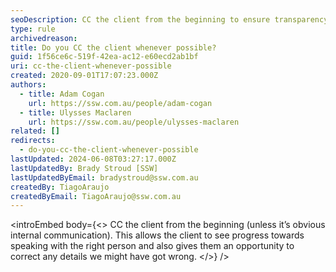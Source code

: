 ```yaml
---
seoDescription: CC the client from the beginning to ensure transparency and accuracy in communication.
type: rule
archivedreason:
title: Do you CC the client whenever possible?
guid: 1f56ce6c-519f-42ea-ac12-e60ecd2ab1bf
uri: cc-the-client-whenever-possible
created: 2020-09-01T17:07:23.000Z
authors:
  - title: Adam Cogan
    url: https://ssw.com.au/people/adam-cogan
  - title: Ulysses Maclaren
    url: https://ssw.com.au/people/ulysses-maclaren
related: []
redirects:
  - do-you-cc-the-client-whenever-possible
lastUpdated: 2024-06-08T03:27:17.000Z
lastUpdatedBy: Brady Stroud [SSW]
lastUpdatedByEmail: bradystroud@ssw.com.au
createdBy: TiagoAraujo
createdByEmail: TiagoAraujo@ssw.com.au
---
```


<introEmbed
  body={<>
CC the client from the beginning (unless it’s obvious internal communication). This allows the client to see progress towards speaking with the right person and also gives them an opportunity to correct any details we might have got wrong.
  </>}
/>
